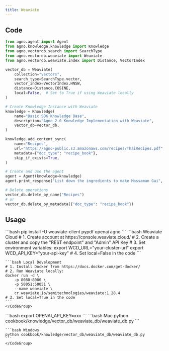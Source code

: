 ```yaml
---
title: Weaviate 
---
```


## Code

```python cookbook/knowledge/vector_db/weaviate_db/weaviate_db.py
from agno.agent import Agent
from agno.knowledge.knowledge import Knowledge
from agno.vectordb.search import SearchType
from agno.vectordb.weaviate import Weaviate
from agno.vectordb.weaviate.index import Distance, VectorIndex

vector_db = Weaviate(
    collection="vectors",
    search_type=SearchType.vector,
    vector_index=VectorIndex.HNSW,
    distance=Distance.COSINE,
    local=False,  # Set to True if using Weaviate locally
)

# Create Knowledge Instance with Weaviate
knowledge = Knowledge(
    name="Basic SDK Knowledge Base",
    description="Agno 2.0 Knowledge Implementation with Weaviate",
    vector_db=vector_db,
)

knowledge.add_content_sync(
    name="Recipes",
    url="https://agno-public.s3.amazonaws.com/recipes/ThaiRecipes.pdf",
    metadata={"doc_type": "recipe_book"},
    skip_if_exists=True,
)

# Create and use the agent
agent = Agent(knowledge=knowledge)
agent.print_response("List down the ingredients to make Massaman Gai", markdown=True)

# Delete operations
vector_db.delete_by_name("Recipes")
# or
vector_db.delete_by_metadata({"doc_type": "recipe_book"})
```

## Usage

<Steps>
  <Snippet file="create-venv-step.mdx" />

  <Step title="Install libraries">
    ```bash
    pip install -U weaviate-client pypdf openai agno
    ```
  </Step>

  <Step title="Setup Weaviate">
    <CodeGroup>
    ```bash Weaviate Cloud
    # 1. Create account at https://console.weaviate.cloud/
    # 2. Create a cluster and copy the "REST endpoint" and "Admin" API Key
    # 3. Set environment variables:
    export WCD_URL="your-cluster-url" 
    export WCD_API_KEY="your-api-key"
    # 4. Set local=False in the code
    ```

    ```bash Local Development
    # 1. Install Docker from https://docs.docker.com/get-docker/
    # 2. Run Weaviate locally:
    docker run -d \
        -p 8080:8080 \
        -p 50051:50051 \
        --name weaviate \
        cr.weaviate.io/semitechnologies/weaviate:1.28.4
    # 3. Set local=True in the code
    ```
    </CodeGroup>
  </Step>
  <Step title="Set environment variables">
    ```bash
    export OPENAI_API_KEY=xxx
    ```
  </Step>
  <Step title="Run Agent">
    <CodeGroup>
    ```bash Mac
    python cookbook/knowledge/vector_db/weaviate_db/weaviate_db.py
    ```

    ```bash Windows
    python cookbook/knowledge/vector_db/weaviate_db/weaviate_db.py
    ```
    </CodeGroup>
  </Step>
</Steps>